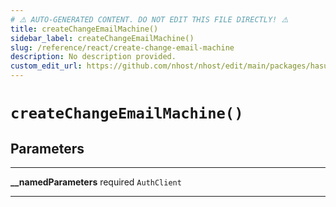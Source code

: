 ```yaml
---
# ⚠️ AUTO-GENERATED CONTENT. DO NOT EDIT THIS FILE DIRECTLY! ⚠️
title: createChangeEmailMachine()
sidebar_label: createChangeEmailMachine()
slug: /reference/react/create-change-email-machine
description: No description provided.
custom_edit_url: https://github.com/nhost/nhost/edit/main/packages/hasura-auth-js/src/machines/change-email.ts#L28
---
```


# `createChangeEmailMachine()`

## Parameters

---

**<span className="parameter-name">\_\_namedParameters</span>** <span className="optional-status">required</span> <code>AuthClient</code>

---
